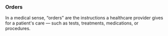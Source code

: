 ### Orders
In a medical sense, “orders” are the instructions a healthcare provider gives for a patient's care — such as tests, treatments, medications, or procedures.
